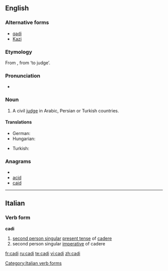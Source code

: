 {{also|cadı}}
==English==

===Alternative forms===
* [[qadi]]
* [[Kazi]]

===Etymology===
From {{etyl|ar}} '''{{Arab|[[قاضي]]}}''', from '''{{Arab|[[قض]]}}''' ‘to judge’.

===Pronunciation===
* {{IPA|/ˈkɑːdi/}}

===Noun===
{{en-noun}}

# A civil [[judge]] in Arabic, Persian or Turkish countries.

====Translations====
{{trans-top|a civil judge}}
* German: {{t+|de|Kadi|m}}
* Hungarian: {{t-|hu|kádi}}
{{trans-mid}}
* Turkish: {{t+|tr|kadı}}
{{trans-bottom}}

===Anagrams===
* {{alphagram|acdi}}
* [[acid]]
* [[caid]]
----

==Italian==

===Verb form===
'''cadi'''

# [[second person singular]] [[present tense]] of [[cadere]]
# second person singular [[imperative]] of cadere

[[Category:Italian verb forms]]

[[fr:cadi]]
[[ru:cadi]]
[[te:cadi]]
[[vi:cadi]]
[[zh:cadi]]